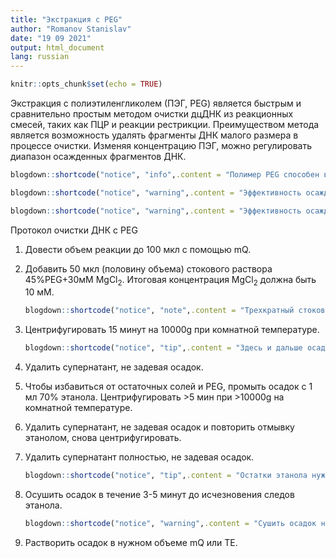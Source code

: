 ```yaml
---
title: "Экстракция c PEG"
author: "Romanov Stanislav"
date: "19 09 2021"
output: html_document
lang: russian
---
```


```r
knitr::opts_chunk$set(echo = TRUE)
```

Экстракция c полиэтиленгликолем (ПЭГ, PEG) является быстрым и сравнительно простым методом очистки дцДНК из реакционных смесей, таких как ПЦР и реакции рестрикции. Преимуществом метода является возможность удалять фрагменты ДНК малого размера в процессе очистки. Изменяя концентрацию ПЭГ, можно регулировать диапазон осажденных фрагментов ДНК.

```r

blogdown::shortcode("notice", "info",.content = "Полимер PEG способен вытеснять молекулы ДНК из водных растворов в присутствии катионов Na, K или Mg. Опуская физическую природу явления, кратко этот эффект можно объяснить следующим образом: полимер PEG заполняет объем реакционной смеси, выталкивая ДНК в оставшееся пространство (больше PEG - меньше свободного пространства). В то же время положительно заряженные катионы притягиваются к отрицательно заряженным фосфатным группам нуклеиновой кислоты и экранируют заряд ДНК. В отсутсвие достаточного пространства длинные молекулы ДНК конденсируются и выпадают в осадок, тогда как короткие молекулы остаются растворены в свободном пространстве водной фазы. Таким образом, чем выше концентрация PEG и катионов, тем короче молекулы ДНК, выпавшие в осадок.")

```

```r

blogdown::shortcode("notice", "warning",.content = "Эффективность осаждения с PEG сильно падает, когда концентрация ДНК в растворе меньше 10 нг/мкл. Для количественного осаждения или очистки убедитесь, что в растворе достаточно ДНК. Это можно сделать с помощью электрофореза.")

```

```r

blogdown::shortcode("notice", "warning",.content = "Эффективность осаждения с PEG сильно падает, когда концентрация ДНК в растворе меньше 10 нг/мкл. Для количественного осаждения или очистки убедитесь, что в растворе достаточно ДНК. Это можно сделать с помощью электрофореза.")
```

Протокол очистки ДНК с PEG

1.  Довести объем реакции до 100 мкл с помощью mQ.

2.  Добавить 50 мкл (половину объема) стокового раствора 45%PEG+30мМ MgCl~2~. Итоговая концентрация MgCl~2~ должна быть 10 мМ.

    ```r

    blogdown::shortcode("notice", "note",.content = "Трехкратный стоковый раствор 45%PEG+30mM MgCl2 используется для очистки ПЦР-продуктов от праймеровых димеров. Такая очистка позволяет избавиться от ДНК<100-150bp. При необходимости можно довести сток до желаемой концентарции PEG добавлением нужного объема 30 мМ MgCl2.")
    ```

3.  Центрифугировать 15 минут на 10000g при комнатной температуре.

    ```r

    blogdown::shortcode("notice", "tip",.content = "Здесь и дальше осадок не будет заметен, так что нужно пометить часть пробирки, в которой должен выпасть осадок, с помощью маркера. В дальнейшем нужно ориентировать пробирку относительно одинаковым способом.")
    ```

4.  Удалить супернатант, не задевая осадок.

5.  Чтобы избавиться от остаточных солей и PEG, промыть осадок с 1 мл 70% этанола. Центрифугировать \>5 мин при \>10000g на комнатной температуре.

6.  Удалить супернатант, не задевая осадок и повторить отмывку этанолом, снова центрифугировать.

7.  Удалить супернатант полностью, не задевая осадок.

    ```r

    blogdown::shortcode("notice", "tip",.content = "Остатки этанола нужно сбросить центрифугированием и отобрать по-максимому с помощью микропипетки на 20 мкл.")
    ```

8.  Осушить осадок в течение 3-5 минут до исчезновения следов этанола.

    ```r

    blogdown::shortcode("notice", "warning",.content = "Сушить осадок нужно не больше 5 минут. Пересушенная ДНК плохо растворяется в воде.")
    ```

9.  Растворить осадок в нужном объеме mQ или TE.

